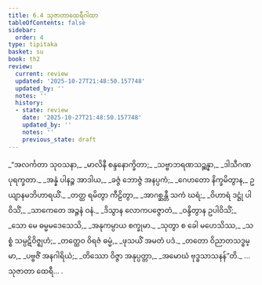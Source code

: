 ```yaml
---
title: 6.4 သုဇာတာထေရီဂါထာ
tableOfContents: false
sidebar:
  order: 4
type: tipitaka
basket: su
book: th2
review:
  current: review
  updated: '2025-10-27T21:48:50.157748'
  updated_by: ''
  notes: ''
  history:
  - state: review
    date: '2025-10-27T21:48:50.157748'
    updated_by: ''
    notes: ''
    previous_state: draft
---
```



<ReviewStatus review={frontmatter.review} showDetails={true} />

<HypothesisAnnotation frontmatter={frontmatter} />

<DynamicBreadcrumb />

<Division number="145" book="th2" e="ch" v="19" p="395">

<Paragraph number="203" type="verses" book="th2">
_“အလင်္ကတာ သုဝသနာ,_  
_မာလိနီ စန္ဒနောက္ခိတာ;_  
_သဗ္ဗာဘရဏသဉ္ဆန္နာ,_  
_ဒါသီဂဏပုရက္ခတာ._  

</Paragraph>

</Division>
<Division number="146" book="th2" e="ch" v="19" p="395">

<Paragraph number="204" type="verses" book="th2">
_အန္နံ ပါနဉ္စ အာဒါယ,_  
_ခဇ္ဇံ ဘောဇ္ဇံ အနပ္ပကံ;_  
_ဂေဟတော နိက္ခမိတွာန,_  
ဥယျာနမဘိဟာရယိံ._  

</Paragraph>

</Division>
<Division number="147" book="th2" e="ch" v="19" p="395">

<Paragraph number="205" type="verses" book="th2">
_တတ္ထ ရမိတွာ ကီဠိတွာ,_  
_အာဂစ္ဆန္တီ သကံ ဃရံ;_  
_ဝိဟာရံ ဒဋ္ဌုံ ပါဝိသိံ,_  
_သာကေတေ အဉ္ဇနံ ဝနံ._  

</Paragraph>

</Division>
<Division number="148" book="th2" e="ch" v="19" p="396">

<Paragraph number="206" type="verses" book="th2">
_ဒိသွာန လောကပဇ္ဇောတံ,_  
_ဝန္ဒိတွာန ဥပါဝိသိံ;_  
_သော မေ ဓမ္မမဒေသေသိ,_  
_အနုကမ္ပာယ စက္ခုမာ._  

</Paragraph>

</Division>
<Division number="149" book="th2" e="ch" v="19" p="396">

<Paragraph number="207" type="verses" book="th2">
_သုတွာ စ ခေါ မဟေသိဿ,_  
_သစ္စံ သမ္ပဋိဝိဇ္ဈဟံ;_  
_တတ္ထေဝ ဝိရဇံ ဓမ္မံ,_  
_ဖုသယိံ အမတံ ပဒံ._  

</Paragraph>

</Division>
<Division number="150" book="th2" e="ch" v="19" p="396">

<Paragraph number="208" type="verses" book="th2">
_တတော ဝိညာတသဒ္ဓမ္မာ,_  
_ပဗ္ဗဇိံ အနဂါရိယံ;_  
_တိဿော ဝိဇ္ဇာ အနုပ္ပတ္တာ,_  
_အမောဃံ ဗုဒ္ဓသာသနန်”တိ._  


</Paragraph>
</Division>

<Paragraph number="209" type="center" book="th2">
…  သုဇာတာ ထေရီ… .
</Paragraph>